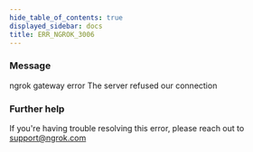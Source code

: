 ```yaml
---
hide_table_of_contents: true
displayed_sidebar: docs
title: ERR_NGROK_3006
---
```




### Message

ngrok gateway error
The server refused our connection

<ErrorDetails error="err_ngrok_3006" />

### Further help

If you're having trouble resolving this error, please reach out to [support@ngrok.com](mailto:support@ngrok.com?subject=Help%20with%20ERR_NGROK_3006)
